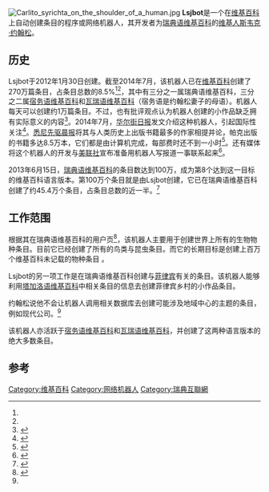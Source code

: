 {{noteTA
|G1=IT
|1=zh-cn:宿务; zh-tw:宿霧; zh-hk:宿霧;
}}
{{Infobox software
| name = Lsjbot
| logo = 
| screenshot  = Random Lsjbot article.png
| caption = 由Lsjbot创建的其中一条条目
| developer = 斯韦克·约翰松
| genre = [[网络机器人|网络机器人]]
| website = {{url|sv.wikipedia.org/wiki/Användare:Lsjbot|Lsjbot在瑞典语维基百科的页面}}
}}
[[File:Carlito_syrichta_on_the_shoulder_of_a_human.jpg|thumb]]
'''Lsjbot'''是一个在[[维基百科|维基百科]]上自动创建条目的程序或网络机器人，其开发者为[[瑞典语维基百科|瑞典语维基百科]]的[[维基人|维基人]][[斯韦克·约翰松|斯韦克·约翰松]]。

==历史==
Lsjbot于2012年1月30日创建。截至2014年7月，该机器人已在[[维基百科|维基百科]]创建了270万篇条目，占条目总数的8.5%<ref name="dm"/><ref name="parker"/>，其中有三分之一属瑞典语维基百科，三分之二属[[宿务语维基百科|宿务语维基百科]]和[[瓦瑞语维基百科|瓦瑞语维基百科]]（宿务语是约翰松妻子的母语）。机器人每天可以创建约1万篇条目。不过，也有批评观点认为机器人创建的小作品缺乏拥有实际意义的内容<ref>{{cite news|url=http://online.wsj.com/articles/for-this-author-10-000-wikipedia-articles-is-a-good-days-work-1405305001|title=For This Author, 10,000 Wikipedia Articles Is a Good Day's work|publisher=[[华尔街日报|The Wall Street Journal]]|date=2014-07-13|accessdate=2015-02-18|archive-date=2014-10-16|archive-url=https://web.archive.org/web/20141016120338/http://online.wsj.com/articles/for-this-author-10-000-wikipedia-articles-is-a-good-days-work-1405305001|dead-url=no}}</ref>。2014年7月，[[华尔街日报|华尔街日报]]发文介绍这种机器人，引起国际性关注<ref name="dm">{{cite news|url=http://www.dailymail.co.uk/news/article-2693129/Is-worlds-prolific-writer-Meet-Swedish-physicist-written-8-5-Wikipedia.html|title=Is this the world's most prolific writer? Meet the Swedish physicist who has written 8.5% of everything on Wikipedia|publisher=[[每日邮报|Daily Mail]]|date=2014-07-15|author=Simon Tomlinson|accessdate=2015-02-18|archive-date=2018-08-24|archive-url=https://web.archive.org/web/20180824060728/http://www.dailymail.co.uk/news/article-2693129/Is-worlds-prolific-writer-Meet-Swedish-physicist-written-8-5-Wikipedia.html|dead-url=no}}</ref>。[[悉尼先驱晨报|悉尼先驱晨报]]将其与人类历史上出版书籍最多的作家{{Le|菲尔·帕克|Phil Parker (author)}}相提并论，帕克出版的书籍多达8.5万本，它们都是由计算机完成，每部费时还不到一小时<ref name="parker">{{cite news|url=http://www.smh.com.au/technology/technology-news/this-is-how-sverker-johansson-wrote-85-per-cent-of-everything-published-on-wikipedia-20140716-ztbao.html|title=This is how Sverker Johansson wrote 8.5 per cent of everything published on Wikipedia|publisher=[[悉尼先驱晨报|Sydney Morning Herald]]|author=Eryk Bagshaw|date=2014-07-16|accessdate=2015-02-18|archive-date=2015-07-04|archive-url=https://web.archive.org/web/20150704044925/http://www.smh.com.au/technology/technology-news/this-is-how-sverker-johansson-wrote-85-per-cent-of-everything-published-on-wikipedia-20140716-ztbao.html|dead-url=no}}</ref>。还有媒体将这个机器人的开发与[[美联社|美联社]]宣布准备用机器人写报道一事联系起来<ref name="arts">{{cite news|url=http://www.businessinsider.com.au/robot-most-prolific-wikipedia-author-2014-7|title=This Robot Has Written More Wikipedia Articles Than Anyone Alive|publisher=[[商业内幕|Business Insider]]|date=2014-07-15|accessdate=2015-02-18|archive-date=2018-07-06|archive-url=https://web.archive.org/web/20180706022112/https://www.businessinsider.com.au/robot-most-prolific-wikipedia-author-2014-7|dead-url=no}}</ref>。

2013年6月15日，[[瑞典语维基百科|瑞典语维基百科]]的条目数达到100万，成为第8个达到这一目标的维基百科语言版本。第100万个条目就是由Lsjbot创建，它已在瑞典语维基百科创建了约45.4万个条目，占条目总数的近一半。<ref name="one">{{cite web|url=https://blog.wikimedia.org/2013/06/17/swedish-wikipedia-1-million-articles/|title=Swedish Wikipedia surpasses 1 million articles with aid of article creation bot|publisher=Wikimedia Community Blog|date=2013-06-17|accessdate=2015-02-18|author=Lennart Gulbrandsson|archive-date=2018-02-24|archive-url=https://web.archive.org/web/20180224111547/https://blog.wikimedia.org/2013/06/17/swedish-wikipedia-1-million-articles/|dead-url=no}}</ref>

==工作范围==
根据其在瑞典语维基百科的用户页<ref>{{Cite web |url=https://sv.wikipedia.org/wiki/Anv%C3%A4ndare%3ALsjbot |title=Användare:Lsjbot – Wikipedia |accessdate=2021-02-07 |archive-date=2020-11-11 |archive-url=https://web.archive.org/web/20201111190320/https://sv.wikipedia.org/wiki/Anv%C3%A4ndare:Lsjbot |dead-url=no }}</ref>，该机器人主要用于创建世界上所有的生物物种条目。目前它已经创建了所有的鸟类与昆虫条目。而它的长期目标是创建上百万个维基百科未记载的物种条目<!--以及一些人工创建的物种条目-->。

Lsjbot的另一项工作是在瑞典语维基百科创建与[[菲律宾|菲律宾]]有关的条目。该机器人能够利用[[Wikipedia:塔加洛語維基百科|塔加洛语维基百科]]中相关条目的信息去创建菲律宾乡村的小作品条目。

约翰松说他不会让机器人调用相关数据库去创建可能涉及地域中心的主题的条目，例如现代公司。<ref name="dm"/>

该机器人亦活跃于[[宿务语维基百科|宿务语维基百科]]和[[瓦瑞语维基百科|瓦瑞语维基百科]]，并创建了这两种语言版本的绝大多数条目。

==参考==
{{reflist}}

{{Wikipedia}}

[[Category:维基百科|Category:维基百科]]
[[Category:网络机器人|Category:网络机器人]]
[[Category:瑞典互聯網|Category:瑞典互聯網]]